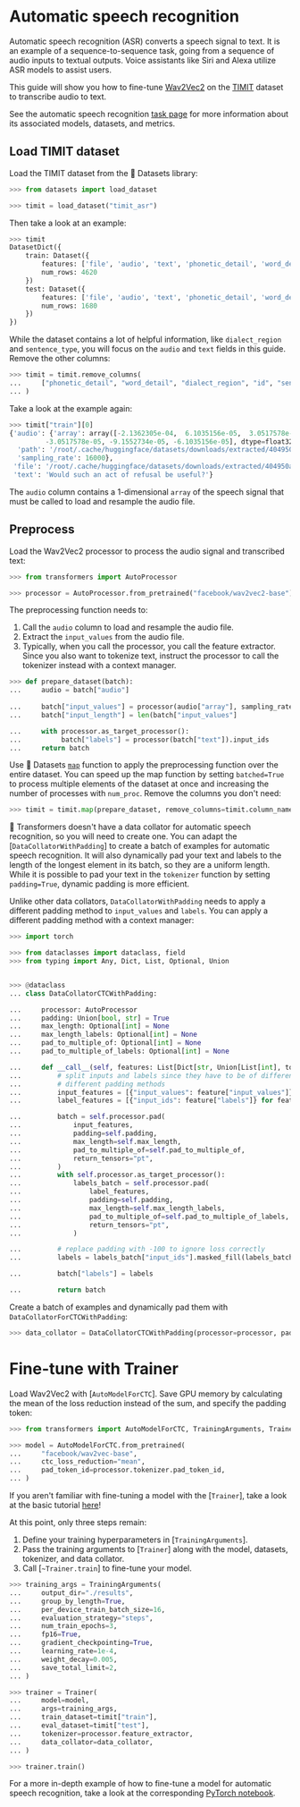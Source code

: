 <!--Copyright 2022 The HuggingFace Team. All rights reserved.

Licensed under the Apache License, Version 2.0 (the "License"); you may not use this file except in compliance with
the License. You may obtain a copy of the License at

http://www.apache.org/licenses/LICENSE-2.0

Unless required by applicable law or agreed to in writing, software distributed under the License is distributed on
an "AS IS" BASIS, WITHOUT WARRANTIES OR CONDITIONS OF ANY KIND, either express or implied. See the License for the
specific language governing permissions and limitations under the License.
-->

# Automatic speech recognition

<Youtube id="TksaY_FDgnk"/>

Automatic speech recognition (ASR) converts a speech signal to text. It is an example of a sequence-to-sequence task, going from a sequence of audio inputs to textual outputs. Voice assistants like Siri and Alexa utilize ASR models to assist users.

This guide will show you how to fine-tune [Wav2Vec2](https://huggingface.co/facebook/wav2vec2-base) on the [TIMIT](https://huggingface.co/datasets/timit_asr) dataset to transcribe audio to text.

<Tip>

See the automatic speech recognition [task page](https://huggingface.co/tasks/automatic-speech-recognition) for more information about its associated models, datasets, and metrics.

</Tip>

## Load TIMIT dataset

Load the TIMIT dataset from the 🤗 Datasets library:

```py
>>> from datasets import load_dataset

>>> timit = load_dataset("timit_asr")
```

Then take a look at an example:

```py
>>> timit
DatasetDict({
    train: Dataset({
        features: ['file', 'audio', 'text', 'phonetic_detail', 'word_detail', 'dialect_region', 'sentence_type', 'speaker_id', 'id'],
        num_rows: 4620
    })
    test: Dataset({
        features: ['file', 'audio', 'text', 'phonetic_detail', 'word_detail', 'dialect_region', 'sentence_type', 'speaker_id', 'id'],
        num_rows: 1680
    })
})
```

While the dataset contains a lot of helpful information, like `dialect_region` and `sentence_type`, you will focus on the `audio` and `text` fields in this guide. Remove the other columns:

```py
>>> timit = timit.remove_columns(
...     ["phonetic_detail", "word_detail", "dialect_region", "id", "sentence_type", "speaker_id"]
... )
```

Take a look at the example again:

```py
>>> timit["train"][0]
{'audio': {'array': array([-2.1362305e-04,  6.1035156e-05,  3.0517578e-05, ...,
         -3.0517578e-05, -9.1552734e-05, -6.1035156e-05], dtype=float32),
  'path': '/root/.cache/huggingface/datasets/downloads/extracted/404950a46da14eac65eb4e2a8317b1372fb3971d980d91d5d5b221275b1fd7e0/data/TRAIN/DR4/MMDM0/SI681.WAV',
  'sampling_rate': 16000},
 'file': '/root/.cache/huggingface/datasets/downloads/extracted/404950a46da14eac65eb4e2a8317b1372fb3971d980d91d5d5b221275b1fd7e0/data/TRAIN/DR4/MMDM0/SI681.WAV',
 'text': 'Would such an act of refusal be useful?'}
```

The `audio` column contains a 1-dimensional `array` of the speech signal that must be called to load and resample the audio file.

## Preprocess

Load the Wav2Vec2 processor to process the audio signal and transcribed text:

```py
>>> from transformers import AutoProcessor

>>> processor = AutoProcessor.from_pretrained("facebook/wav2vec2-base")
```

The preprocessing function needs to:

1. Call the `audio` column to load and resample the audio file.
2. Extract the `input_values` from the audio file.
2. Typically, when you call the processor, you call the feature extractor. Since you also want to tokenize text, instruct the processor to call the tokenizer instead with a context manager.

```py
>>> def prepare_dataset(batch):
...     audio = batch["audio"]
    
...     batch["input_values"] = processor(audio["array"], sampling_rate=16000).input_values[0]
...     batch["input_length"] = len(batch["input_values"]

...     with processor.as_target_processor():
...          batch["labels"] = processor(batch["text"]).input_ids
...     return batch
```

Use 🤗 Datasets [`map`](https://huggingface.co/docs/datasets/package_reference/main_classes.html#datasets.Dataset.map) function to apply the preprocessing function over the entire dataset. You can speed up the map function by setting `batched=True` to process multiple elements of the dataset at once and increasing the number of processes with `num_proc`. Remove the columns you don't need:

```py
>>> timit = timit.map(prepare_dataset, remove_columns=timit.column_names["train"], num_proc=4)
```

🤗 Transformers doesn't have a data collator for automatic speech recognition, so you will need to create one. You can adapt the [`DataCollatorWithPadding`] to create a batch of examples for automatic speech recognition. It will also dynamically pad your text and labels to the length of the longest element in its batch, so they are a uniform length. While it is possible to pad your text in the `tokenizer` function by setting `padding=True`, dynamic padding is more efficient.

Unlike other data collators, `DataCollatorWithPadding` needs to apply a different padding method to `input_values` and `labels`. You can apply a different padding method with a context manager:

```py
>>> import torch

>>> from dataclasses import dataclass, field
>>> from typing import Any, Dict, List, Optional, Union


>>> @dataclass
... class DataCollatorCTCWithPadding:

...     processor: AutoProcessor
...     padding: Union[bool, str] = True
...     max_length: Optional[int] = None
...     max_length_labels: Optional[int] = None
...     pad_to_multiple_of: Optional[int] = None
...     pad_to_multiple_of_labels: Optional[int] = None

...     def __call__(self, features: List[Dict[str, Union[List[int], torch.Tensor]]]) -> Dict[str, torch.Tensor]:
...         # split inputs and labels since they have to be of different lengths and need
...         # different padding methods
...         input_features = [{"input_values": feature["input_values"]} for feature in features]
...         label_features = [{"input_ids": feature["labels"]} for feature in features]

...         batch = self.processor.pad(
...             input_features,
...             padding=self.padding,
...             max_length=self.max_length,
...             pad_to_multiple_of=self.pad_to_multiple_of,
...             return_tensors="pt",
...         )
...         with self.processor.as_target_processor():
...             labels_batch = self.processor.pad(
...                 label_features,
...                 padding=self.padding,
...                 max_length=self.max_length_labels,
...                 pad_to_multiple_of=self.pad_to_multiple_of_labels,
...                 return_tensors="pt",
...             )

...         # replace padding with -100 to ignore loss correctly
...         labels = labels_batch["input_ids"].masked_fill(labels_batch.attention_mask.ne(1), -100)

...         batch["labels"] = labels

...         return batch
```

Create a batch of examples and dynamically pad them with `DataCollatorForCTCWithPadding`:

```py
>>> data_collator = DataCollatorCTCWithPadding(processor=processor, padding=True)
```

# Fine-tune with Trainer

Load Wav2Vec2 with [`AutoModelForCTC`]. Save GPU memory by calculating the mean of the loss reduction instead of the sum, and specify the padding token:

```py
>>> from transformers import AutoModelForCTC, TrainingArguments, Trainer

>>> model = AutoModelForCTC.from_pretrained(
...     "facebook/wav2vec-base",
...     ctc_loss_reduction="mean",
...     pad_token_id=processor.tokenizer.pad_token_id,
... )
```

<Tip>

If you aren't familiar with fine-tuning a model with the [`Trainer`], take a look at the basic tutorial [here](training#finetune-with-trainer)!

</Tip>

At this point, only three steps remain:

1. Define your training hyperparameters in [`TrainingArguments`].
2. Pass the training arguments to [`Trainer`] along with the model, datasets, tokenizer, and data collator.
3. Call [`~Trainer.train`] to fine-tune your model.

```py
>>> training_args = TrainingArguments(
...     output_dir="./results",
...     group_by_length=True,
...     per_device_train_batch_size=16,
...     evaluation_strategy="steps",
...     num_train_epochs=3,
...     fp16=True,
...     gradient_checkpointing=True,
...     learning_rate=1e-4,
...     weight_decay=0.005,
...     save_total_limit=2,
... )

>>> trainer = Trainer(
...     model=model,
...     args=training_args,
...     train_dataset=timit["train"],
...     eval_dataset=timit["test"],
...     tokenizer=processor.feature_extractor,
...     data_collator=data_collator,
... )

>>> trainer.train()
```

<Tip>

For a more in-depth example of how to fine-tune a model for automatic speech recognition, take a look at the corresponding [PyTorch notebook](https://colab.research.google.com/github/huggingface/notebooks/blob/master/examples/speech_recognition.ipynb).

</Tip>